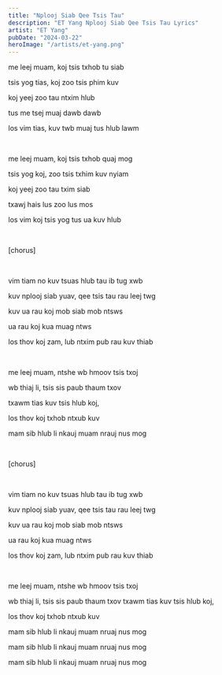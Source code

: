 ```yaml
---
title: "Nplooj Siab Qee Tsis Tau"
description: "ET Yang Nplooj Siab Qee Tsis Tau Lyrics"
artist: "ET Yang"
pubDate: "2024-03-22"
heroImage: "/artists/et-yang.png"
---
```


me leej muam, koj tsis txhob tu siab

tsis yog tias, koj zoo tsis phim kuv

koj yeej zoo tau ntxim hlub

tus me tsej muaj dawb dawb

los vim tias, kuv twb muaj tus hlub lawm

<br />

me leej muam, koj tsis txhob quaj mog

tsis yog koj, zoo tsis txhim kuv nyiam

koj yeej zoo tau txim siab

txawj hais lus zoo lus mos

los vim koj tsis yog tus ua kuv hlub

<br />

[chorus]

<br />

vim tiam no kuv tsuas hlub tau ib tug xwb

kuv nplooj siab yuav, qee tsis tau rau leej twg

kuv ua rau koj mob siab mob ntsws

ua rau koj kua muag ntws

los thov koj zam, lub ntxim pub rau kuv thiab

<br />

me leej muam, ntshe wb hmoov tsis txoj

wb thiaj li, tsis sis paub thaum txov

txawm tias kuv tsis hlub koj,

los thov koj txhob ntxub kuv

mam sib hlub li nkauj muam nrauj nus mog

<br />

[chorus]

<br />

vim tiam no kuv tsuas hlub tau ib tug xwb

kuv nplooj siab yuav, qee tsis tau rau leej twg

kuv ua rau koj mob siab mob ntsws

ua rau koj kua muag ntws

los thov koj zam, lub ntxim pub rau kuv thiab

<br />

me leej muam, ntshe wb hmoov tsis txoj

wb thiaj li, tsis sis paub thaum txov
txawm tias kuv tsis hlub koj,

los thov koj txhob ntxub kuv

mam sib hlub li nkauj muam nruaj nus mog

mam sib hlub li nkauj muam nruaj nus mog

mam sib hlub li nkauj muam nruaj nus mog
